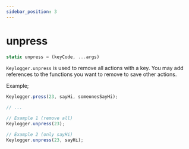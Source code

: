 ```yaml
---
sidebar_position: 3
---
```

# unpress

```js
static unpress = (keyCode, ...args)
```

`Keylogger.unpress` is used to remove all actions with a key. You may add references to the functions you want to remove to save other actions.

Example;
```js
Keylogger.press(23, sayHi, someonesSayHi);

// ...

// Example 1 (remove all)
Keylogger.unpress(23);

// Example 2 (only sayHi)
Keylogger.unpress(23, sayHi);
```